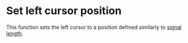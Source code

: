 # Set left cursor position

This function sets the left cursor to a position defined similarly to [signal length](/en/help/edit/signal-length).
